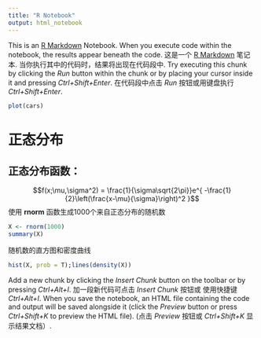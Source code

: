 ```yaml
---
title: "R Notebook"
output: html_notebook
---
```


This is an [R Markdown](http://rmarkdown.rstudio.com) Notebook. When you execute code within the notebook, the results appear beneath the code. 
这是一个 [R Markdown](http://rmarkdown.rstudio.com) 笔记本. 当你执行其中的代码时，结果将出现在代码段中. 
Try executing this chunk by clicking the *Run* button within the chunk or by placing your cursor inside it and pressing *Ctrl+Shift+Enter*. 
在代码段中点击 *Run* 按钮或用键盘执行 *Ctrl+Shift+Enter*. 

```r
plot(cars)
```

# 正态分布
## 正态分布函数：
$$f(x;\mu,\sigma^2) = \frac{1}{\sigma\sqrt{2\pi}}e^{ -\frac{1}{2}\left(\frac{x-\mu}{\sigma}\right)^2 }$$
使用 **rnorm** 函数生成1000个来自正态分布的随机数
```r
X <- rnorm(1000)
summary(X)
```
随机数的直方图和密度曲线
```r
hist(X, prob = T);lines(density(X))
```

Add a new chunk by clicking the *Insert Chunk* button on the toolbar or by pressing *Ctrl+Alt+I*.
加一段新代码可点击 *Insert Chunk* 按钮或 使用快捷键 *Ctrl+Alt+I*.
When you save the notebook, an HTML file containing the code and output will be saved alongside it (click the *Preview* button or press *Ctrl+Shift+K* to preview the HTML file).
(点击 *Preview* 按钮或 *Ctrl+Shift+K* 显示结果文档）.
